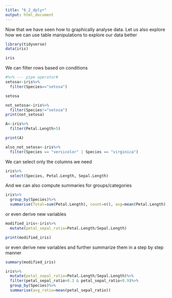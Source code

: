 ```yaml
---
title: "6_2_dplyr"
output: html_document
---
```


Now that we have seen how to graphically analyse data. Let us also explore how we can use table manipulations to explore our data better
```r
library(tidyverse)
data(iris)
```

```r
iris
```

We can filter rows based on conditions
```r
#%>% --- pipe operator#
setosa<-iris%>% 
  filter(Species=="setosa")
```

```r
setosa
```


```r
not_setosa<-iris%>%
  filter(Species!="setosa")
print(not_setosa)
```

```r
A<-iris%>%
  filter(Petal.Length>5)
```

```r
print(A)
```



```r
also_not_setosa<-iris%>%
  filter(Species == "versicolor" | Species == "virginica")
```

We can select only the columns we need

```r
iris%>%
  select(Species, Petal.Length, Sepal.Length)
```

And we can also compute summaries for groups/categories
```r
iris%>%
  group_by(Species)%>%
  summarise(Total=sum(Petal.Length), count=n(), avg=mean(Petal.Length), median=median(Petal.Length))
```

or even derive new variables

```r
modified_iris<-iris%>%
  mutate(petal_sepal_ratio=Petal.Length/Sepal.Length)
```

```r
print(modified_iris)
```

or even derive new variables and further summarize them in a step by step manner

```r
summary(modified_iris)
```


```r
iris%>%
  mutate(petal_sepal_ratio=Petal.Length/Sepal.Length)%>%
  filter(petal_sepal_ratio>0.3 & petal_sepal_ratio<0.9)%>%
  group_by(Species)%>%
  summarise(avg_ratio=mean(petal_sepal_ratio))
```



